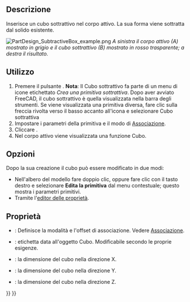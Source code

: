 <languages/>

{{Docnav/it
|[[PartDesign_SubtractiveHelix/it|Elica sottrattiva]]
|[[PartDesign_SubtractiveCylinder/it|Cilindro sottrattivo]]
|[[PartDesign_Workbench/it|PartDesign]]
|IconL=PartDesign_SubtractiveHelix.svg
|IconR=PartDesign_SubtractiveCylinder.svg
|IconC=Workbench_PartDesign.svg
}}

{{GuiCommand
|Name=PartDesign SubtractiveBox
|Name/it=Cubo sottrattivo
|MenuLocation=Part Design → Crea una primitiva sottrattiva → Cubo
|Workbenches=[[PartDesign_Workbench/it|PartDesign]]
|Version=0.17
|SeeAlso=[[PartDesign_CompPrimitiveSubtractive/it|Primitiva sottrattiva]], [[PartDesign_AdditiveBox/it|Cubo additivo]]
}}

<span id="Description"></span>
==Descrizione==

Inserisce un cubo sottrattivo nel corpo attivo. La sua forma viene sottratta dal solido esistente.

[[File:PartDesign_SubtractiveBox_example.png|none]]
'' A sinistra il corpo attivo (A) mostrato in grigio e il cubo sottrattivo (B) mostrato in rosso trasparente; a destra il risultato. ''

<span id="Usage"></span>
==Utilizzo==

# Premere il pulsante {{Button|[[Image:PartDesign SubtractiveBox.svg|24px]] '''Cubo sottrattivo'''}}. '''Nota''': Il Cubo sottrattivo fa parte di un menu di icone etichettato ''Crea una primitiva sottrattiva''. Dopo aver avviato FreeCAD, il cubo sottrattivo è quella visualizzata nella barra degli strumenti. Se viene visualizzata una primitiva diversa, fare clic sulla freccia rivolta verso il basso accanto all'icona e selezionare Cubo sottrattiva
# Impostare i parametri della primitiva e il modo di  [[Part_EditAttachment/it|Associazione]].
# Cliccare {{Button|OK}}.
# Nel corpo attivo viene visualizzata una funzione Cubo.

<span id="Options"></span>
== Opzioni == 

Dopo la sua creazione il cubo può essere modificato in due modi:
* Nell'albero del modello fare doppio clic, oppure fare clic con il tasto destro e selezionare '''Edita la primitiva''' dal menu contestuale; questo mostra i parametri primitivi.
* Tramite l'[[Property_editor/it|editor delle proprietà]].

<span id="Properties"></span>
== Proprietà ==

* {{PropertyData/it|Attachment}}: Definisce la modalità e l'offset di associazione. Vedere [[Part_EditAttachment/it|Associazione]].
* {{PropertyData/it|Label}}: etichetta data all'oggetto Cubo. Modificabile secondo le proprie esigenze.
* {{PropertyData/it|Length}}: la dimensione del cubo nella direzione X.
* {{PropertyData/it|Width}}: la dimensione del cubo nella direzione Y.
* {{PropertyData/it|Height}}: la dimensione del cubo nella direzione Z.


{{Docnav/it
|[[PartDesign_SubtractiveHelix/it|Elica sottrattiva]]
|[[PartDesign_SubtractiveCylinder/it|Cilindro sottrattivo]]
|[[PartDesign_Workbench/it|PartDesign]]
|IconL=PartDesign_SubtractiveHelix.svg
|IconR=PartDesign_SubtractiveCylinder.svg
|IconC=Workbench_PartDesign.svg
}}

{{PartDesign_Tools_navi{{#translation:}}}}
{{Userdocnavi{{#translation:}}}}